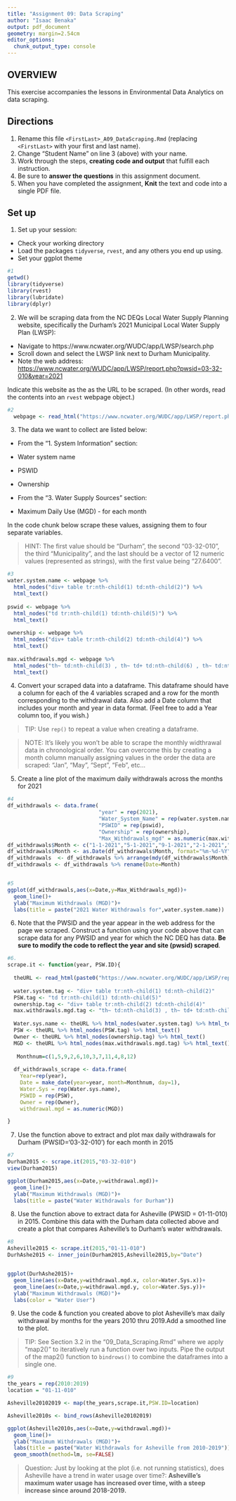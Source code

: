```yaml
---
title: "Assignment 09: Data Scraping"
author: "Isaac Benaka"
output: pdf_document
geometry: margin=2.54cm
editor_options: 
  chunk_output_type: console
---
```


## OVERVIEW

This exercise accompanies the lessons in Environmental Data Analytics on data scraping. 

## Directions
1. Rename this file `<FirstLast>_A09_DataScraping.Rmd` (replacing `<FirstLast>` with your first and last name).
2. Change "Student Name" on line 3 (above) with your name.
3. Work through the steps, **creating code and output** that fulfill each instruction.
4. Be sure to **answer the questions** in this assignment document.
5. When you have completed the assignment, **Knit** the text and code into a single PDF file.


## Set up 
1. Set up your session:

* Check your working directory
* Load the packages `tidyverse`, `rvest`, and any others you end up using.
* Set your ggplot theme

```r
#1
getwd()
library(tidyverse)
library(rvest)
library(lubridate)
library(dplyr)
```

2. We will be scraping data from the NC DEQs Local Water Supply Planning website, specifically the Durham's 2021 Municipal Local Water Supply Plan (LWSP): 
 * Navigate to https://www.ncwater.org/WUDC/app/LWSP/search.php
 * Scroll down and select the LWSP link next to Durham Municipality. 
 * Note the web address: <https://www.ncwater.org/WUDC/app/LWSP/report.php?pwsid=03-32-010&year=2021>
 
Indicate this website as the as the URL to be scraped. (In other words, read the contents into an `rvest` webpage object.)

```r
#2
  webpage <- read_html("https://www.ncwater.org/WUDC/app/LWSP/report.php?pwsid=03-32-010&year=2021")

```

3. The data we want to collect are listed below:

* From the "1. System Information" section:
 * Water system name
 * PSWID
 * Ownership
 
* From the "3. Water Supply Sources" section:
 * Maximum Daily Use (MGD) - for each month

In the code chunk below scrape these values, assigning them to four separate variables.

>HINT: The first value should be "Durham", the second "03-32-010", the third "Municipality", and the last should be a vector of 12 numeric values (represented as strings), with the first value being "27.6400".

```r
#3
water.system.name <- webpage %>% 
  html_nodes("div+ table tr:nth-child(1) td:nth-child(2)") %>% 
  html_text()
  
pswid <- webpage %>% 
  html_nodes("td tr:nth-child(1) td:nth-child(5)") %>% 
  html_text()
  
ownership <- webpage %>% 
  html_nodes("div+ table tr:nth-child(2) td:nth-child(4)") %>% 
  html_text()
  
max.withdrawals.mgd <- webpage %>% 
  html_nodes("th~ td:nth-child(3) , th~ td+ td:nth-child(6) , th~ td:nth-child(9)") %>%
  html_text()

```


4. Convert your scraped data into a dataframe. This dataframe should have a column for each of the 4 variables scraped and a row for the month corresponding to the withdrawal data. Also add a Date column that includes your month and year in data format. (Feel free to add a Year column too, if you wish.)

>TIP: Use `rep()` to repeat a value when creating a dataframe.

>NOTE: It's likely you won't be able to scrape the monthly widthrawal data in chronological order. You can overcome this by creating a month column manually assigning values in the order the data are scraped: "Jan", "May", "Sept", "Feb", etc...

5. Create a line plot of the maximum daily withdrawals across the months for 2021

```r
#4
df_withdrawals <- data.frame(
                             "year" = rep(2021),
                             "Water_System_Name" = rep(water.system.name),
                             "PSWID" = rep(pswid),
                             "Ownership" = rep(ownership),
                             "Max_Withdrawals_mgd" = as.numeric(max.withdrawals.mgd))
df_withdrawals$Month <- c("1-1-2021","5-1-2021","9-1-2021","2-1-2021","6-1-2021","10-1-2021","3-1-2021","7-1-2021","11-1-2021","4-1-2021","8-1-2021","12-1-2021")
df_withdrawals$Month <- as.Date(df_withdrawals$Month, format="%m-%d-%Y")
df_withdrawals  <- df_withdrawals %>% arrange(mdy(df_withdrawals$Month)) 
df_withdrawals <- df_withdrawals %>% rename(Date=Month)


#5
ggplot(df_withdrawals,aes(x=Date,y=Max_Withdrawals_mgd))+
  geom_line()+
  ylab("Maximum Withdrawals (MGD)")+
  labs(title = paste("2021 Water Withdrawals for",water.system.name))


```

6. Note that the PWSID and the year appear in the web address for the page we scraped. Construct a function using your code above that can scrape data for any PWSID and year for which the NC DEQ has data. **Be sure to modify the code to reflect the year and site (pwsid) scraped**.

```r
#6.
scrape.it <- function(year, PSW.ID){
  
  theURL <- read_html(paste0("https://www.ncwater.org/WUDC/app/LWSP/report.php?pwsid=",PSW.ID,"&year=",year))
  
  water.system.tag <- "div+ table tr:nth-child(1) td:nth-child(2)"
  PSW.tag <- "td tr:nth-child(1) td:nth-child(5)"
  ownership.tag <- "div+ table tr:nth-child(2) td:nth-child(4)"
  max.withdrawals.mgd.tag <- "th~ td:nth-child(3) , th~ td+ td:nth-child(6) , th~ td:nth-child(9)"
  
  Water.sys.name <- theURL %>% html_nodes(water.system.tag) %>% html_text()
  PSW <- theURL %>% html_nodes(PSW.tag) %>% html_text()
  Owner <- theURL %>% html_nodes(ownership.tag) %>% html_text()
  MGD <- theURL %>% html_nodes(max.withdrawals.mgd.tag) %>% html_text()
  
   Monthnum=c(1,5,9,2,6,10,3,7,11,4,8,12)
  
  df_withdrawals_scrape <- data.frame(
    Year=rep(year),
    Date = make_date(year=year, month=Monthnum, day=1),
    Water.Sys = rep(Water.sys.name),
    PSWID = rep(PSW),
    Owner = rep(Owner),
    withdrawal.mgd = as.numeric(MGD))

}

```

7. Use the function above to extract and plot max daily withdrawals for Durham (PWSID='03-32-010') for each month in 2015

```r
#7
Durham2015 <- scrape.it(2015,"03-32-010")
view(Durham2015)

ggplot(Durham2015,aes(x=Date,y=withdrawal.mgd))+
  geom_line()+
  ylab("Maximum Withdrawals (MGD)")+
  labs(title = paste("Water Withdrawals for Durham"))
```

8. Use the function above to extract data for Asheville (PWSID = 01-11-010) in 2015. Combine this data with the Durham data collected above and create a plot that compares Asheville's to Durham's water withdrawals.

```r
#8
Asheville2015 <- scrape.it(2015,"01-11-010")
DurhAshe2015 <- inner_join(Durham2015,Asheville2015,by="Date")


ggplot(DurhAshe2015)+
  geom_line(aes(x=Date,y=withdrawal.mgd.x, color=Water.Sys.x))+
  geom_line(aes(x=Date,y=withdrawal.mgd.y, color=Water.Sys.y))+
  ylab("Maximum Withdrawals (MGD)")+
  labs(color = "Water User")

```


9. Use the code & function you created above to plot Asheville's max daily withdrawal by months for the years 2010 thru 2019.Add a smoothed line to the plot.

>TIP: See Section 3.2 in the "09_Data_Scraping.Rmd" where we apply "map2()" to iteratively run a function over two inputs. Pipe the output of the map2() function to `bindrows()` to combine the dataframes into a single one. 

```r
#9
the_years = rep(2010:2019)
location = "01-11-010"

Asheville20102019 <- map(the_years,scrape.it,PSW.ID=location)

Asheville2010s <- bind_rows(Asheville20102019)

ggplot(Asheville2010s,aes(x=Date,y=withdrawal.mgd))+
  geom_line()+
  ylab("Maximum Withdrawals (MGD)")+
  labs(title = paste("Water Withdrawals for Asheville from 2010-2019"))+
  geom_smooth(method=lm, se=FALSE)
```

>Question: Just by looking at the plot (i.e. not running statistics), does Asheville have a trend in water usage over time?: **Asheville's maximum water usage has increased over time, with a steep increase since around 2018-2019.**